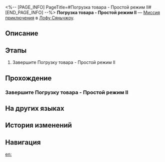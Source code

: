 <%-- [PAGE_INFO]
PageTitle=#Погрузка товара - Простой режим II#
[END_PAGE_INFO] --%>
{{Дополнить|Диалоги.}}
{{Миссия Инфобокс
|id              = 8025229
|Название        = 
|Изображение     = Миссия Погрузка товара - Простой режим II.png
|Тип             = Миссия приключения
|Событие         = 
|Глава           = 
|Условия         = 
|Персонажи       = Первопроходец
|СтартЛокация    = [[Лофу Сяньчжоу]] — [[«Рассекатель небес»]]
|Мир             = Лофу Сяньчжоу
|Предыдущая      = 
|Следующая       = 
|Награды         = 
}}
'''Погрузка товара - Простой режим II''' — [[Миссия приключения]] в [[Лофу Сяньчжоу]].

==Описание==
{{Описание|<!--официальное описание из Перекрёстка судеб-->}}

==Этапы==
# Завершите Погрузку товара - Простой режим II

==Прохождение==
{{Дополнить}}
===Завершите Погрузку товара - Простой режим II===
{{Описание миссии|тип=Миссия приключения|локация=«Рассекатель небес»|Завершите Погрузку товара - Простой режим II}}
{{Диалог Начало}}

{{Диалог Конец}}

==На других языках==
{{На других языках
|en   = Inventory Arrangement Easy Mode II
|zhs  = 「码放货物」简单模式II
|zht  = 「堆放貨物」簡單模式II
|ja   = 「貨物整理」難易度・簡単II
|ko   = 「화물 적재」 쉬움 모드 II
|es   = Cargamento de mercancía: modo fácil&nbsp;II
|fr   = Mode facile II de Gestion du chargement
|ru   = Погрузка товара - Простой режим II
|th   = โหลดสินค้าโหมดง่าย II
|vi   = "Sắp Xếp Hàng Hóa" Chế Độ Dễ II
|de   = Lagerverwaltung – Leichter Modus II
|id   = "Penataan Barang" Mode Gampang II
|pt   = Organização de Inventário - Modo Fácil II
}}

==История изменений==
{{История изменений|3.5}}

==Навигация==
{{Миссия приключения Навбокс|Глава }}

[[en:]]
